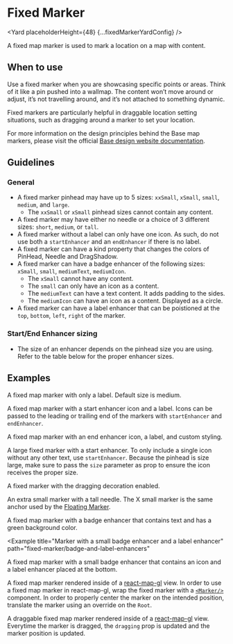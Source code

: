 <!--
Copyright (c) Uber Technologies, Inc.

This source code is licensed under the MIT license found in the
LICENSE file in the root directory of this source tree.
-->






# Fixed Marker

<Yard placeholderHeight={48} {...fixedMarkerYardConfig} />

A fixed map marker is used to mark a location on a map with content.

## When to use

Use a fixed marker when you are showcasing specific points or areas. Think of it like a pin pushed into a wallmap. The content won’t move around or adjust, it’s not travelling around, and it’s not attached to something dynamic.

Fixed markers are particularly helpful in draggable location setting situations, such as dragging around a marker to set your location.

For more information on the design principles behind the Base map markers, please visit the official [Base design website documentation](https://base.uber.com/map-usage-markers).

## Guidelines

### General

- A fixed marker pinhead may have up to 5 sizes: `xxSmall`, `xSmall`, `small`, `medium`, and `large`.
  - The `xxSmall` or `xSmall` pinhead sizes cannot contain any content.
- A fixed marker may have either no needle or a choice of 3 different sizes: `short`, `medium`, or `tall`.
- A fixed marker without a label can only have one icon. As such, do not use both a `startEnhancer` and an `endEnhancer` if there is no label.
- A fixed marker can have a kind property that changes the colors of PinHead, Needle and DragShadow.
- A fixed marker can have a badge enhancer of the following sizes: `xSmall`, `small`, `mediumText`, `mediumIcon`.
  - The `xSmall` cannot have any content.
  - The `small` can only have an icon as a content.
  - The `mediumText` can have a text content. It adds padding to the sides.
  - The `mediumIcon` can have an icon as a content. Displayed as a circle.
- A fixed marker can have a label enhancer that can be poistioned at the `top`, `bottom`, `left`, `right` of the marker.

### Start/End Enhancer sizing

- The size of an enhancer depends on the pinhead size you are using. Refer to the table below for the proper enhancer sizes.

<FixedMarkerSizingTable />

## Examples

<Example title="Basic usage with label" path="fixed-marker/basic.tsx">
  <Basic />
</Example>

A fixed map marker with only a label. Default size is medium.

<Example title="Start enhancer with label" path="fixed-marker/start-enhancer.tsx">
  <StartEnhancer />
</Example>

A fixed map marker with a start enhancer icon and a label. Icons can be passed to the leading or trailing end of the markers with `startEnhancer` and `endEnhancer`.

<Example title="End enhancer with custom color" path="fixed-marker/end-enhancer-color.tsx">
  <EndEnhancerColor />
</Example>

A fixed map marker with an end enhancer icon, a label, and custom styling.

<Example title="Large size with only an icon" path="fixed-marker/start-enhancer-large.tsx">
  <StartEnhancerLarge />
</Example>

A large fixed marker with a start enhancer. To only include a single icon without any other text, use `startEnhancer`. Because the pinhead is size large, make sure to pass the `size` parameter as prop to ensure the icon receives the proper size.

<Example title="Dragging state" path="fixed-marker/dragging.tsx">
  <Dragging />
</Example>

A fixed marker with the dragging decoration enabled.

<Example title="X small marker" path="fixed-marker/x-small.tsx">
  <XSmall />
</Example>

An extra small marker with a tall needle. The X small marker is the same anchor used by the [Floating Marker](../floating-marker).

<Example title="Marker with a badge enhancer with text" path="fixed-marker/badge-enhancer-text">
  <BadgeEnhancerText />
</Example>

A fixed map marker with a badge enhancer that contains text and has a green background color.

<Example
  title="Marker with a small badge enhancer and a label enhancer"
  path="fixed-marker/badge-and-label-enhancers"
>
  <BadgeAndLabelEnhancers />
</Example>

A fixed map marker with a small badge enhancer that contains an icon and a label enhancer placed at the bottom.

<Example title="Usage with react-map-gl" path="fixed-marker/react-map-gl.tsx">
  <ReactMapGL />
</Example>

A fixed map marker rendered inside of a [react-map-gl](https://visgl.github.io/react-map-gl/) view. In order to use a fixed map marker in react-map-gl, wrap the fixed marker with a [`<Marker/>`](https://visgl.github.io/react-map-gl/docs/api-reference/marker) component. In order to properly center the marker on the intended position, translate the marker using an override on the `Root`.

<Example title="Draggable marker with react-map-gl" path="fixed-marker/react-map-gl-dragging.tsx">
  <ReactMapGLDragging />
</Example>

A draggable fixed map marker rendered inside of a [react-map-gl](https://visgl.github.io/react-map-gl/) view. Everytime the marker is dragged, the `dragging` prop is updated and the marker position is updated.

<Exports component={FixedMarkerExports} title="Fixed Marker exports" path="baseui/map-marker" />
